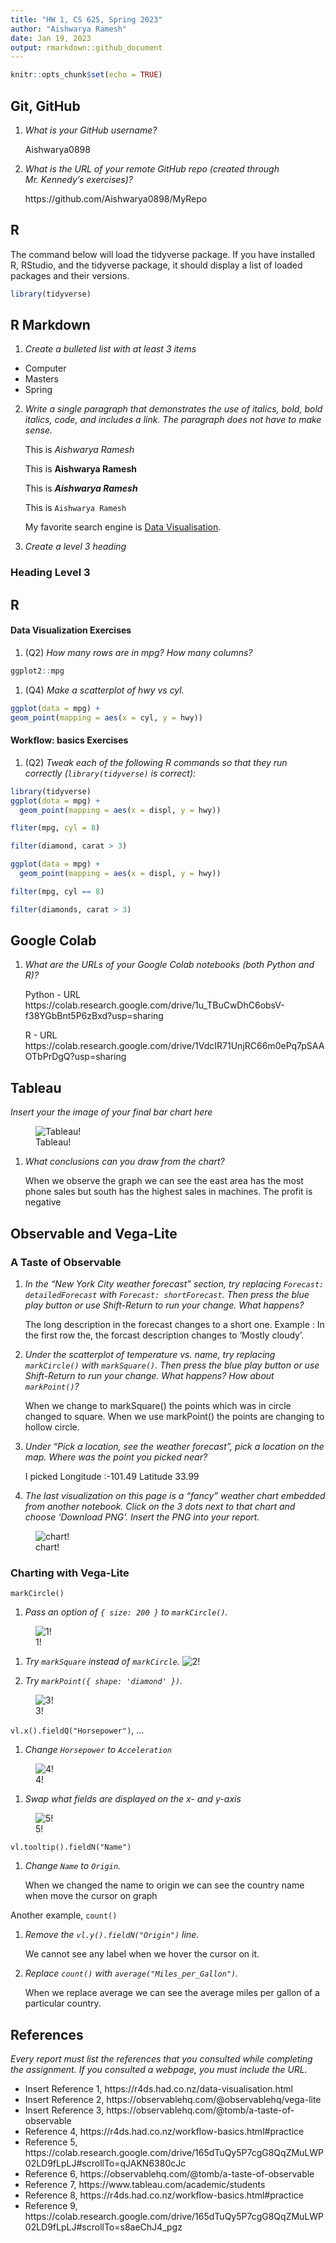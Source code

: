 ```yaml
---
title: "HW 1, CS 625, Spring 2023"
author: "Aishwarya Ramesh"
date: Jan 19, 2023
output: rmarkdown::github_document
---
```


```r
knitr::opts_chunk$set(echo = TRUE)
```

## Git, GitHub

1. *What is your GitHub username?*

    Aishwarya0898

2. *What is the URL of your remote GitHub repo (created through Mr. Kennedy's exercises)?*

    https://github.com/Aishwarya0898/MyRepo

## R

The command below will load the tidyverse package.  If you have installed R, RStudio, and the tidyverse package, it should display a list of loaded packages and their versions.
```r
library(tidyverse)
```

## R Markdown 

1. *Create a bulleted list with at least 3 items*
 * Computer
 * Masters
 * Spring

2. *Write a single paragraph that demonstrates the use of italics, bold, bold italics, code, and includes a link. The paragraph does not have to make sense.*
 
    This is  *Aishwarya Ramesh*
    
    This is  **Aishwarya Ramesh**

    This is  ***Aishwarya Ramesh***
    
    This is  `Aishwarya Ramesh`
    
    
    My favorite search engine is [Data Visualisation](https://datavisualisation.com).
         
3. *Create a level 3 heading*

### Heading Level 3

## R 

#### Data Visualization Exercises

1. (Q2) *How many rows are in mpg? How many columns?*

```r
ggplot2::mpg
```

1. (Q4) *Make a scatterplot of hwy vs cyl.*

```r
ggplot(data = mpg) + 
geom_point(mapping = aes(x = cyl, y = hwy))
```

#### Workflow: basics Exercises

1. (Q2) *Tweak each of the following R commands so that they run correctly (`library(tidyverse)` is correct):*

```r
library(tidyverse)
ggplot(dota = mpg) + 
  geom_point(mapping = aes(x = displ, y = hwy))

fliter(mpg, cyl = 8)

filter(diamond, carat > 3)
```

```r
ggplot(data = mpg) + 
  geom_point(mapping = aes(x = displ, y = hwy))

filter(mpg, cyl == 8)

filter(diamonds, carat > 3)
```

## Google Colab

1. *What are the URLs of your Google Colab notebooks (both Python and R)?*

    Python - URL https://colab.research.google.com/drive/1u_TBuCwDhC6obsV-f38YGbBnt5P6zBxd?usp=sharing
    
     R - URL https://colab.research.google.com/drive/1VdcIR71UnjRC66m0ePq7pSAAOTbPrDgQ?usp=sharing
        
        
## Tableau

*Insert your the image of your final bar chart here*

  ![Tableau!](Tableau.png)

1. *What conclusions can you draw from the chart?*

    When we observe the graph we can see the east area has the most phone sales but south has the highest sales in machines. The profit is negative


## Observable and Vega-Lite

### A Taste of Observable

1. *In the "New York City weather forecast" section, try replacing `Forecast: detailedForecast` with `Forecast: shortForecast`. Then press the blue play button  or use Shift-Return to run your change. What happens?*

    The long description in the forecast changes to a short one.
    Example : In the first row the, the forcast description changes to 'Mostly cloudy'.

1. *Under the scatterplot of temperature vs. name, try replacing `markCircle()` with `markSquare()`. Then press the blue play button  or use Shift-Return to run your change. What happens? How about `markPoint()`?*

    When we change to markSquare() the points which was in circle changed to square.
    When we use markPoint() the points are changing to hollow circle. 

1. *Under "Pick a location, see the weather forecast", pick a location on the map.  Where was the point you picked near?*

     I picked Longitude :-101.49 Latitude 33.99

1. *The last visualization on this page is a "fancy" weather chart embedded from another notebook.  Click on the 3 dots next to that chart and choose 'Download PNG'.  Insert the PNG into your report.*

![chart!](chart.png)

### Charting with Vega-Lite

`markCircle()`

1. *Pass an option of `{ size: 200 }` to `markCircle()`.*
    
![1!](1.png)

1. *Try `markSquare` instead of `markCircle`.*
![2!](2.png)

1. *Try `markPoint({ shape: 'diamond' })`.*

![3!](3.png)


`vl.x().fieldQ("Horsepower")`, ...

1. *Change `Horsepower` to `Acceleration`*

![4!](4.png)

1. *Swap what fields are displayed on the x- and y-axis*

![5!](5.png)

`vl.tooltip().fieldN("Name")`

1. *Change `Name` to `Origin`.*

    When we changed the name to origin we can see the country name when move the cursor on graph

Another example, `count()`

1. *Remove the `vl.y().fieldN("Origin")` line.*

    We cannot see any label when we hover the cursor on it. 

1. *Replace `count()` with `average("Miles_per_Gallon")`.*

    When we replace average we can see the average miles per gallon of a particular country.

## References

*Every report must list the references that you consulted while completing the assignment. If you consulted a webpage, you must include the URL.*

* Insert Reference 1, https://r4ds.had.co.nz/data-visualisation.html
* Insert Reference 2, https://observablehq.com/@observablehq/vega-lite
* Insert Reference 3, https://observablehq.com/@tomb/a-taste-of-observable
* Reference 4, https://r4ds.had.co.nz/workflow-basics.html#practice
* Reference 5, https://colab.research.google.com/drive/165dTuQy5P7cgG8QqZMuLWP02LD9fLpLJ#scrollTo=qJAKN6380cJc
* Reference 6, https://observablehq.com/@tomb/a-taste-of-observable
* Reference 7, https://www.tableau.com/academic/students
* Reference 8, https://r4ds.had.co.nz/workflow-basics.html#practice
* Reference 9, https://colab.research.google.com/drive/165dTuQy5P7cgG8QqZMuLWP02LD9fLpLJ#scrollTo=s8aeChJ4_pgz